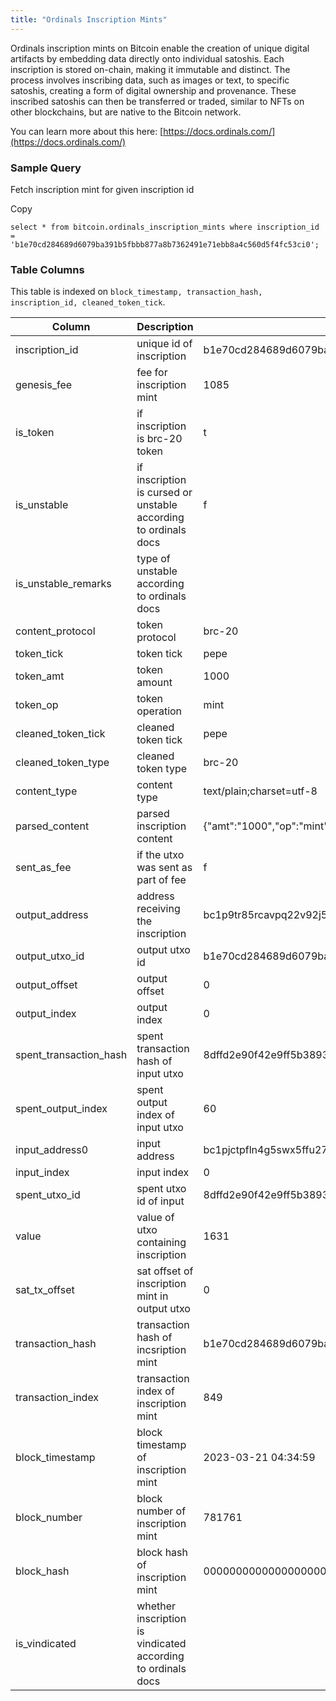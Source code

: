 ```yaml
---
title: "Ordinals Inscription Mints"
---
```


Ordinals inscription mints on Bitcoin enable the creation of unique digital artifacts by embedding data directly onto individual satoshis. Each inscription is stored on-chain, making it immutable and distinct. The process involves inscribing data, such as images or text, to specific satoshis, creating a form of digital ownership and provenance. These inscribed satoshis can then be transferred or traded, similar to NFTs on other blockchains, but are native to the Bitcoin network.

You can learn more about this here: [https://docs.ordinals.com/](https://docs.ordinals.com/)

### Sample Query

Fetch inscription mint for given inscription id

Copy

```
select * from bitcoin.ordinals_inscription_mints where inscription_id = 'b1e70cd284689d6079ba391b5fbbb877a8b7362491e71ebb8a4c560d5f4fc53ci0';
```

### Table Columns

This table is indexed on `block_timestamp, transaction_hash, inscription_id, cleaned_token_tick`.

| Column                   | Description                                                     | Example                                                             |
| ------------------------ | --------------------------------------------------------------- | ------------------------------------------------------------------- |
| inscription\_id          | unique id of inscription                                        | b1e70cd284689d6079ba391b5fbbb877a8b7362491e71ebb8a4c560d5f4fc53ci0  |
| genesis\_fee             | fee for inscription mint                                        | 1085                                                                |
| is\_token                | if inscription is brc-20 token                                  | t                                                                   |
| is\_unstable             | if inscription is cursed or unstable according to ordinals docs | f                                                                   |
| is\_unstable\_remarks    | type of unstable according to ordinals docs                     |                                                                     |
| content\_protocol        | token protocol                                                  | brc-20                                                              |
| token\_tick              | token tick                                                      | pepe                                                                |
| token\_amt               | token amount                                                    | 1000                                                                |
| token\_op                | token operation                                                 | mint                                                                |
| cleaned\_token\_tick     | cleaned token tick                                              | pepe                                                                |
| cleaned\_token\_type     | cleaned token type                                              | brc-20                                                              |
| content\_type            | content type                                                    | text/plain;charset=utf-8                                            |
| parsed\_content          | parsed inscription content                                      | \{"amt":"1000","op":"mint","p":"brc-20","tick":"pepe"}              |
| sent\_as\_fee            | if the utxo was sent as part of fee                             | f                                                                   |
| output\_address          | address receiving the inscription                               | bc1p9tr85rcavpq22v92j5x3c0k74jpqnm2a00xjm8creysh2204nz3scw3zd0      |
| output\_utxo\_id         | output utxo id                                                  | b1e70cd284689d6079ba391b5fbbb877a8b7362491e71ebb8a4c560d5f4fc53c:0  |
| output\_offset           | output offset                                                   | 0                                                                   |
| output\_index            | output index                                                    | 0                                                                   |
| spent\_transaction\_hash | spent transaction hash of input utxo                            | 8dffd2e90f42e9ff5b3893a8bff01cc62852e253fcf8f1ec281004f22a6232c0    |
| spent\_output\_index     | spent output index of input utxo                                | 60                                                                  |
| input\_address0          | input address                                                   | bc1pjctpfln4g5swx5ffu27zjj96n4t02r4m7ugvhzjpxzvv607agyfqw2qghz      |
| input\_index             | input index                                                     | 0                                                                   |
| spent\_utxo\_id          | spent utxo id of input                                          | 8dffd2e90f42e9ff5b3893a8bff01cc62852e253fcf8f1ec281004f22a6232c0:60 |
| value                    | value of utxo containing inscription                            | 1631                                                                |
| sat\_tx\_offset          | sat offset of inscription mint in output utxo                   | 0                                                                   |
| transaction\_hash        | transaction hash of incsription mint                            | b1e70cd284689d6079ba391b5fbbb877a8b7362491e71ebb8a4c560d5f4fc53c    |
| transaction\_index       | transaction index of inscription mint                           | 849                                                                 |
| block\_timestamp         | block timestamp of inscription mint                             | 2023-03-21 04:34:59                                                 |
| block\_number            | block number of inscription mint                                | 781761                                                              |
| block\_hash              | block hash of inscription mint                                  | 000000000000000000039578eb6aaaccf0e33392a64512a70a28bc2af6b99710    |
| is\_vindicated           | whether inscription is vindicated according to ordinals docs    |                                                                     |


